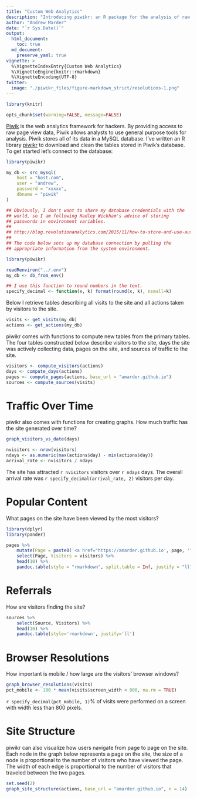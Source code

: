 ```yaml
---
title: "Custom Web Analytics"
description: "Introducing piwikr: an R package for the analysis of raw page view data."
author: "Andrew Marder"
date: "`r Sys.Date()`"
output:
  html_document:
    toc: true
  md_document:
    preserve_yaml: true
vignette: >
  %\VignetteIndexEntry{Custom Web Analytics}
  %\VignetteEngine{knitr::rmarkdown}
  %\VignetteEncoding{UTF-8}
twitter:
  image: "./piwikr_files/figure-markdown_strict/resolutions-1.png"
---
```


```r
library(knitr)

opts_chunk$set(warning=FALSE, message=FALSE)
```

[Piwik][piwik] is the web analytics framework for hackers. By providing access to raw page view data, Piwik allows analysts to use general purpose tools for analysis. Piwik stores all of its data in a MySQL database. I've written an R library [piwikr][piwikr] to download and clean the tables stored in Piwik's database. To get started let's connect to the database:

```r
library(piwikr)

my_db <- src_mysql(
    host = "host.com",
    user = "andrew",
    password = "xxxxx",
    dbname = "piwik"
)
```

```r
## Obviously, I don't want to share my database credentials with the
## world, so I am following Hadley Wickham's advice of storing
## passwords in environment variables.
##
## http://blog.revolutionanalytics.com/2015/11/how-to-store-and-use-authentication-details-with-r.html#comments
##
## The code below sets up my database connection by pulling the
## appropriate information from the system environment.

library(piwikr)

readRenviron("../.env")
my_db <- db_from_env()

## I use this function to round numbers in the text.
specify_decimal <- function(x, k) format(round(x, k), nsmall=k)
```

Below I retrieve tables describing all visits to the site and all actions taken by visitors to the site.

```r
visits <- get_visits(my_db)
actions <- get_actions(my_db)
```

piwikr comes with functions to compute new tables from the primary tables. The four tables constructed below describe visitors to the site, days the site was actively collecting data, pages on the site, and sources of traffic to the site.

```r
visitors <- compute_visitors(actions)
days <- compute_days(actions)
pages <- compute_pages(actions, base_url = "amarder.github.io")
sources <- compute_sources(visits)
```

# Traffic Over Time

piwikr also comes with functions for creating graphs. How much traffic has the site generated over time?

```r
graph_visitors_vs_date(days)

nvisitors <- nrow(visitors)
ndays <- as.numeric(max(actions$day) - min(actions$day))
arrival_rate <- nvisitors / ndays
```

The site has attracted `r nvisitors` visitors over `r ndays` days. The overall arrival rate was `r specify_decimal(arrival_rate, 2)` visitors per day.

# Popular Content

What pages on the site have been viewed by the most visitors?

```r
library(dplyr)
library(pander)

pages %>%
    mutate(Page = paste0('<a href="https://amarder.github.io', page, '">', page, "</a>")) %>%
    select(Page, Visitors = visitors) %>%
    head(10) %>%
    pandoc.table(style = "rmarkdown", split.table = Inf, justify = "ll")
```

# Referrals

How are visitors finding the site?

```r
sources %>%
    select(Source, Visitors) %>%
    head(10) %>%
    pandoc.table(style='rmarkdown', justify='ll')
```

# Browser Resolutions

How important is mobile / how large are the visitors' browser windows?

```r
graph_browser_resolutions(visits)
pct_mobile <- 100 * mean(visits$screen_width < 800, na.rm = TRUE)
```

`r specify_decimal(pct_mobile, 1)`% of visits were performed on a screen with width less than 800 pixels.

# Site Structure

piwikr can also visualize how users navigate from page to page on the site. Each node in the graph below represents a page on the site, the size of a node is proportional to the number of visitors who have viewed the page. The width of each edge is proportional to the number of visitors that traveled between the two pages.

```r
set.seed(2)
graph_site_structure(actions, base_url = "amarder.github.io", n = 14)
```

[piwik]: http://piwik.org/
[piwikr]: https://github.com/amarder/piwikr
